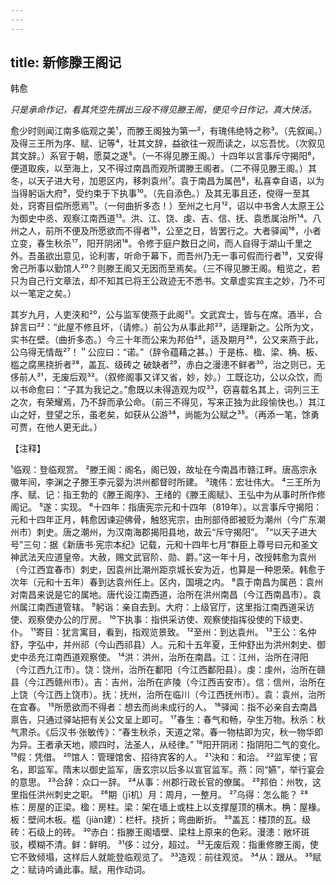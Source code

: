 ```yaml
---
---
---
```

title: 新修滕王阁记
---



韩愈

*只是承命作记，看其凭空先撰出三段不得见滕王阁，便见今日作记，真大快活。*

愈少时则闻江南多临观之美¹，而滕王阁独为第一²，有瑰伟绝特之称³。（先叙闻。）及得三王所为序、赋、记等⁴，壮其文辞，益欲往一观而读之，以忘吾忧。（次叙见其文辞。）系官于朝，愿莫之遂⁵。（一不得见滕王阁。）十四年以言事斥守揭阳⁶，便道取疾，以至海上，又不得过南昌而观所谓滕王阁者。（二不得见滕王阁。）其冬，以天子进大号，加恩区内，移刺袁州⁷。袁于南昌为属邑⁸，私喜幸自语，以为当得躬诣大府⁹，受约束于下执事¹⁰。（先自添色。）及其无事且还，傥得一至其处，窍寄目偿所愿焉¹¹。（一何曲折多态！）至州之七月¹²，诏以中书舍人太原王公为御史中丞、观察江南西道¹³。洪、江、饶、虔、吉、信、抚、袁悉属治所¹⁴。八州之人，前所不便及所愿欲而不得者¹⁵，公至之日，皆罢行之。大者驿闻¹⁶，小者立变，春生秋杀¹⁷，阳开阴闭¹⁸。令修于庭户数日之间，而人自得于湖山千里之外。吾虽欲出意见，论利害，听命于幕下，而吾州乃无一事可假而行者¹⁹，又安得舍己所事以勤馆人²⁰？则滕王阁又无因而至焉矣。（三不得见滕王阁。粗览之，若只为自己行文章法，却不知其已将王公政迹无不悉书。文章虚实宾主之妙，乃不可以一笔定之矣。）

其岁九月，人吏浃和²⁰，公与监军使燕于此阁²¹。文武宾士，皆与在席。酒半，合辞言曰²²：“此屋不修且坏，（请修。）前公为从事此邦²³，适理新之。公所为文，实书在壁。（曲折多态。）今三十年而公来为邦伯²⁵，适及期月²⁶，公又来燕于此，公乌得无情哉²⁷！＂公应曰：“诺。”（辞令蕴藉之甚。）于是栋、楹、梁、桷、板、槛之腐黑挠折者²⁸，盖瓦、级砖之
破缺者²⁹，赤白之漫漶不鲜者³⁰，治之则已，无侈前人³¹，无废后观³²。（叙修阁事又详又省，妙，妙。）工既讫功，公以众饮，而以书命愈曰：“子其为我记之。”愈既以未得造观为叹³³，窃喜载名其上，词列三王之次，有荣耀焉，乃不辞而承公命。（前三不得见，写来正独为此段愉快也。）其江山之好，登望之乐，虽老矣，如获从公游³⁴，尚能为公赋之³⁵。（再添一笔，馀勇可贾，在他人更无此。）

【注释】

¹临观：登临观赏。
²滕王阁：阁名，阁已毁，故址在今南昌市赣江畔。唐高宗永徽年间，李渊之子滕王李元婴为洪州都督时所建。
³瑰伟：宏壮伟大。
⁴三王所为序、赋、记：指王勃的《滕王阁序》、王绪的《滕王阁赋》、王弘中为从事时所作修阁记。
⁵遂：实现。
⁶十四年：指唐宪宗元和十四年（819年）。以言事斥守揭阳：元和十四年正月，韩愈因谏迎佛骨，触怒宪宗，由刑部侍郎被贬为潮州（今广东潮州市）刺史。唐之潮州，为汉南海郡揭阳县地，故云“斥守揭阳”。
⁷“以天子进大号”三句：据《新唐书·宪宗本纪》记载，元和十四年七月“群臣上尊号曰元和圣文神武法天应道皇帝。大赦，赐文武官阶、勋、爵。”这一年十月，改授韩愈为袁州（今江西宜春市）刺史，因袁州比潮州距京城长安为近，也算是一种恩荣。韩愈于次年（元和十五年）春到达袁州任上。区内，国境之内。
⁸袁于南昌为属邑：袁州对南昌来说是它的属地。唐代设江南西道，治所在洪州南昌（今江西南昌市）。袁州属江南西道管辖。
⁹躬诣：亲自去到。大府：上级官厅，这里指江南西道采访使、观察使办公的厅房。
¹⁰下执事：指供采访使、观察使指挥役使的下级吏、仆。
¹¹寄目：犹言寓目，看到，指观览景致。
¹²至州：到达袁州。
¹³王公：名仲舒，字弘中，并州祁（今山西祁县）人。元和十五年夏，王仲舒出为洪州刺史、御史中丞充江南西道观察使。
¹⁴洪：洪州，治所在南昌。江：江州，治所在浔阳（今江西九江市）。饶：饶州，治所在鄱阳（今江西鄱阳县）。虔：虔州，治所在赣县（今江西赣州市）。吉：吉州，治所在庐陵（今江西吉安市）。信：信州，治所在上饶（今江西上饶市）。抚：抚州，治所在临川（今江西抚州市）。袁：袁州，治所在宜春。
¹⁵所愿欲而不得者：想去而尚未成行的人。
¹⁶驿闻：指不必亲自去南昌禀告，只通过驿站把有关公文呈上即可。
¹⁷春生：春气和畅，孕生万物。秋杀：秋气肃杀。《后汉书·张敏传》：“春生秋杀，天道之常。春一物枯即为灾，秋一物华即为异。王者承天地，顺四时，法圣人，从经律。”
¹⁸阳开阴闭：指阴阳二气的变化。
¹⁹假：凭借。
²⁰馆人：管理馆舍、招待宾客的人。
²¹決和：和洽。
²²监军使；官名，即监军。隋末以御史监军，唐玄宗以后多以宣官监军。燕：同“嬿”，举行宴会的意思。
²³合辞：众口一辞。
²⁴从事：州郡行政长官的僚属。
²⁵邦伯：州牧，这里指任洪州刺史之职。
²⁶期（jī机）月：周月，一整月。
²⁷乌得：怎么能？
²⁸栋：房屋的正梁。楹：房柱。梁：架在墙上或柱上以支撑屋顶的横木。桷：屋椽。板：壁间木板。槛（jiàn建）：栏杆。挠折；弯曲断折。
³⁹盖瓦：楼顶的瓦。级砖：石级上的砖。
³⁰赤白：指滕王阁墙壁、梁柱上原来的色彩。漫漶：敞坏斑驳，模糊不清。鲜：鲜明。
³¹侈：过分，超过。
³²无废后观：指重修滕王阁，使它不致倾塌，这样后人就能登临观览了。
³³造观：前往观览。
³⁴从：跟从。
³⁵赋之：赋诗吟诵此事。赋，用作动词。